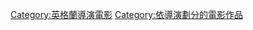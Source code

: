 {{Cat more|東尼·史考特}}

{{DEFAULTSORT:Scott, Tony}}
[[Category:英格蘭導演電影|Category:英格蘭導演電影]]
[[Category:依導演劃分的電影作品|Category:依導演劃分的電影作品]]